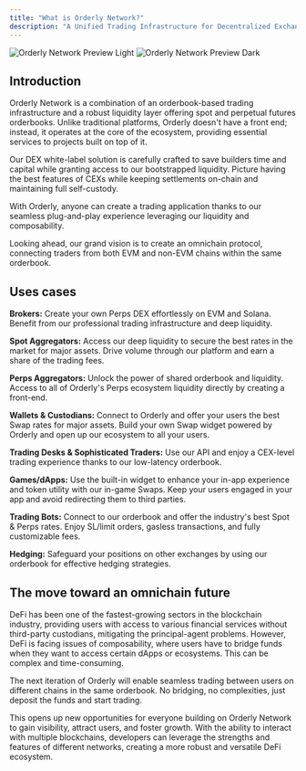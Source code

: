 ```yaml
---
title: "What is Orderly Network?"
description: "A Unified Trading Infrastructure for Decentralized Exchanges"
---
```


<img
  className="block dark:hidden"
  src="/images/preview_image.png"
  alt="Orderly Network Preview Light"
/>
<img
  className="hidden dark:block"
  src="/images/preview_image.png"
  alt="Orderly Network Preview Dark"
/>

## Introduction

Orderly Network is a combination of an orderbook-based trading infrastructure and a robust liquidity layer offering spot and perpetual futures orderbooks. Unlike traditional platforms, Orderly doesn't have a front end; instead, it operates at the core of the ecosystem, providing essential services to projects built on top of it.

Our DEX white-label solution is carefully crafted to save builders time and capital while granting access to our bootstrapped liquidity. Picture having the best features of CEXs while keeping settlements on-chain and maintaining full self-custody.

With Orderly, anyone can create a trading application thanks to our seamless plug-and-play experience leveraging our liquidity and composability.

Looking ahead, our grand vision is to create an omnichain protocol, connecting traders from both EVM and non-EVM chains within the same orderbook.

## Uses cases

**Brokers:** Create your own Perps DEX effortlessly on EVM and Solana. Benefit from our professional trading infrastructure and deep liquidity.

**Spot Aggregators:** Access our deep liquidity to secure the best rates in the market for major assets. Drive volume through our platform and earn a share of the trading fees.

**Perps Aggregators:** Unlock the power of shared orderbook and liquidity. Access to all of Orderly's Perps ecosystem liquidity directly by creating a front-end.

**Wallets & Custodians:** Connect to Orderly and offer your users the best Swap rates for major assets. Build your own Swap widget powered by Orderly and open up our ecosystem to all your users.

**Trading Desks & Sophisticated Traders:** Use our API and enjoy a CEX-level trading experience thanks to our low-latency orderbook.

**Games/dApps:** Use the built-in widget to enhance your in-app experience and token utility with our in-game Swaps. Keep your users engaged in your app and avoid redirecting them to third parties.

**Trading Bots:** Connect to our orderbook and offer the industry's best Spot & Perps rates. Enjoy SL/limit orders, gasless transactions, and fully customizable fees.

**Hedging:** Safeguard your positions on other exchanges by using our orderbook for effective hedging strategies.

## The move toward an omnichain future

DeFi has been one of the fastest-growing sectors in the blockchain industry, providing users with access to various financial services without third-party custodians, mitigating the principal-agent problems. However, DeFi is facing issues of composability, where users have to bridge funds when they want to access certain dApps or ecosystems. This can be complex and time-consuming.

The next iteration of Orderly will enable seamless trading between users on different chains in the same orderbook. No bridging, no complexities, just deposit the funds and start trading.

This opens up new opportunities for everyone building on Orderly Network to gain visibility, attract users, and foster growth. With the ability to interact with multiple blockchains, developers can leverage the strengths and features of different networks, creating a more robust and versatile DeFi ecosystem.
